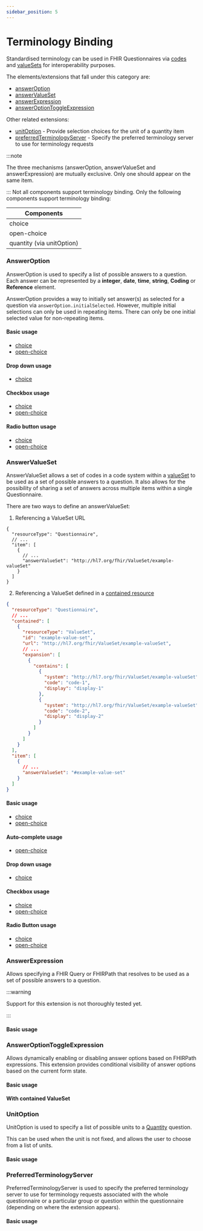 ```yaml
---
sidebar_position: 5
---
```



# Terminology Binding

Standardised terminology can be used in FHIR Questionnaires via [codes](https://hl7.org/fhir/r4/terminologies.html) and [valueSets](https://www.hl7.org/fhir/r4/valueset.html) for interoperability purposes.

The elements/extensions that fall under this category are:

- [answerOption](http://hl7.org/fhir/uv/sdc/behavior.html#answerOption)
- [answerValueSet](http://hl7.org/fhir/uv/sdc/behavior.html#answerValueSet)
- [answerExpression](http://hl7.org/fhir/uv/sdc/expressions.html#answerExpression)
- [answerOptionToggleExpression](http://hl7.org/fhir/uv/sdc/expressions.html#answerOptionToggleExpression)

Other related extensions:

- [unitOption](https://hl7.org/fhir/uv/sdc/behavior.html#unitOption) - Provide selection choices for the unit of a quantity item
- [preferredTerminologyServer](https://build.fhir.org/ig/HL7/sdc/StructureDefinition-sdc-questionnaire-preferredTerminologyServer.html) - Specify the preferred terminology server to use for terminology requests

:::note

The three mechanisms (answerOption, answerValueSet and answerExpression) are mutually exclusive. Only one should appear on the same item.

:::
Not all components support terminology binding. Only the following components support terminology binding:

| Components                |
| ------------------------- |
| choice                    |
| open-choice               |
| quantity (via unitOption) |

### AnswerOption

AnswerOption is used to specify a list of possible answers to a question. Each answer can be represented by a **integer**, **date**, **time**, **string**, **Coding** or **Reference** element.

AnswerOption provides a way to initially set answer(s) as selected for a question via `answerOption.initialSelected`. However, multiple initial selections can only be used in repeating items. There can only be one initial selected value for non-repeating items.

#### Basic usage

- [choice](/docs/components/choice#answer-option)
- [open-choice](/docs/components/open-choice#answer-option)

#### Drop down usage

- [choice](/docs/sdc/advanced/question#choice-answeroption-usage)

#### Checkbox usage

- [choice](/docs/sdc/advanced/question#choice-answeroption-usage-1)
- [open-choice](/docs/sdc/advanced/question#open-choice-answeroption-usage)

#### Radio button usage

- [choice](/docs/sdc/advanced/question#choice-answeroption-usage-2)
- [open-choice](/docs/sdc/advanced/question#open-choice-answeroption-usage-1)

### AnswerValueSet

AnswerValueSet allows a set of codes in a code system within a [valueSet](https://www.hl7.org/fhir/r4/valueset.html) to be used as a set of possible answers to a question.
It also allows for the possibility of sharing a set of answers across multiple items within a single Questionnaire.

There are two ways to define an answerValueSet:

1. Referencing a ValueSet URL

```
{
  "resourceType": "Questionnaire",
  // ...
  "item": [
    {
      // ...
      "answerValueSet": "http://hl7.org/fhir/ValueSet/example-valueSet"
    }
  ]
}
```

2. Referencing a ValueSet defined in a [contained resource](https://hl7.org/fhir/r4/references.html#contained)

```json
{
  "resourceType": "Questionnaire",
  // ...
  "contained": [
    {
      "resourceType": "ValueSet",
      "id": "example-value-set",
      "url": "http://hl7.org/fhir/ValueSet/example-valueSet",
      // ...
      "expansion": [
        {
          "contains": [
            {
              "system": "http://hl7.org/fhir/ValueSet/example-valueSet",
              "code": "code-1",
              "display": "display-1"
            },
            {
              "system": "http://hl7.org/fhir/ValueSet/example-valueSet",
              "code": "code-2",
              "display": "display-2"
            }
          ]
        }
      ]
    }
  ],
  "item": [
    {
      // ...
      "answerValueSet": "#example-value-set"
    }
  ]
}
```

#### Basic usage

- [choice](/docs/components/choice#answer-value-set)
- [open-choice](/docs/components/open-choice#answer-value-set)

#### Auto-complete usage

- [open-choice](/docs/sdc/advanced/question#open-choice-usage)

#### Drop down usage

- [choice](/docs/sdc/advanced/question#choice-answervalueset-usage)

#### Checkbox usage

- [choice](/docs/sdc/advanced/question#choice-answervalueset-usage-1)
- [open-choice](/docs/sdc/advanced/question#open-choice-answervalueset-usage)

#### Radio Button usage

- [choice](/docs/sdc/advanced/question#choice-answervalueset-usage-2)
- [open-choice](/docs/sdc/advanced/question#open-choice-answervalueset-usage-1)

### AnswerExpression

Allows specifying a FHIR Query or FHIRPath that resolves to be used as a set of possible answers to a question.

:::warning

Support for this extension is not thoroughly tested yet.

:::

#### Basic usage

<IframeContainer
  storyId="sdc-9-1-2-form-behavior-choice-restriction--answer-expression"
  initialHeight={280}
/>

### AnswerOptionToggleExpression

Allows dynamically enabling or disabling answer options based on FHIRPath expressions. This extension provides conditional visibility of answer options based on the current form state.

#### Basic usage

<IframeContainer
  storyId="sdc-9-1-2-form-behavior-choice-restriction--answer-option-toggle-expression-answer-option"
  initialHeight={280}
/>

#### With contained ValueSet

<IframeContainer
  storyId="sdc-9-1-2-form-behavior-choice-restriction--answer-option-toggle-expression-answer-value-set-contained"
  initialHeight={280}
/>

### UnitOption

UnitOption is used to specify a list of possible units to a [Quantity](/docs/components/quantity) question.

This can be used when the unit is not fixed, and allows the user to choose from a list of units.

#### Basic usage

<IframeContainer storyId="itemtype-quantity--quantity-unit-option-response" initialHeight={280} />

### PreferredTerminologyServer

PreferredTerminologyServer is used to specify the preferred terminology server to use for terminology requests associated with the whole questionnaire or a particular group or question within the questionnaire (depending on where the extension appears).

#### Basic usage

<IframeContainer storyId="sdc-other-extensions--preferred-terminology-server" initialHeight={280} />
